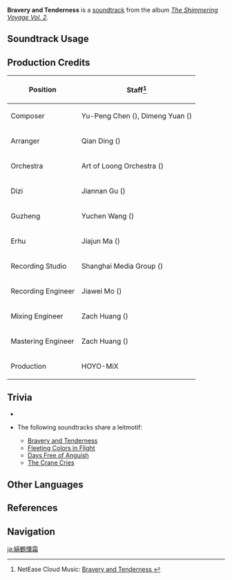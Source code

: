 {{Soundtrack Infobox
|image          = The Shimmering Voyage Vol 2.png
|album          = The Shimmering Voyage Vol. 2
|disc           = 3
|number         = 34
|featured       =
|featured2      =
|featured3      =
|featured_disc  =
|featured_disc2 =
|featured_disc3 =
|youtube_id     = VyHfsdapJtc
|spotify_id     = 3qQA6ldKjzzKXpNT0U3pE3
|previous       = The Liyue Romans-Fleuves
|next           = Rumble of Thunder
}}
'''Bravery and Tenderness''' is a [[soundtrack]] from the album ''[[The Shimmering Voyage Vol. 2]]''.

==Soundtrack Usage==
{{Soundtrack Usage
|quest    = Where the Heart Finds Rest//cutscene
|location = 
|domain   = 
}}

==Production Credits==
{| class="wikitable"
! Position
! Staff<ref>NetEase Cloud Music: [https://music.163.com/#/song?id=1973619550 Bravery and Tenderness {{zh|缟鹤怀霜}}]</ref>
|-
! Composer
| Yu-Peng Chen ({{zh|陈致逸}}), Dimeng Yuan ({{zh|苑迪萌 }})
|-
! Arranger
| Qian Ding ({{zh|丁谦}})
|-
! Orchestra
| Art of Loong Orchestra ({{zh|龙之艺交响乐团}})
|-
! Dizi
| Jiannan Gu ({{zh|顾剑楠}})
|-
! Guzheng
| Yuchen Wang ({{zh|王宇宸}})
|-
! Erhu
| Jiajun Ma ({{zh|马稼骏}})
|-
! Recording Studio
| Shanghai Media Group ({{zh|上海广播大厦}})
|-
! Recording Engineer
| Jiawei Mo ({{zh|莫家伟}})
|-
! Mixing Engineer
| Zach Huang ({{zh|黄巍}})
|-
! Mastering Engineer
| Zach Huang ({{zh|黄巍}})
|-
! Production
| HOYO-MiX
|}
<!--
==Gallery==
<gallery>
</gallery>
-->

==Trivia==
* {{Transclude|Dance with the Great Vortex|OsialLeitmotif|section=1}}
* <section begin="ShenheLeitmotif" />The following soundtracks share a leitmotif:
** [[Bravery and Tenderness]]
** [[Fleeting Colors in Flight (Soundtrack)|Fleeting Colors in Flight]]
** [[Days Free of Anguish]]
** [[The Crane Cries]]<section end="ShenheLeitmotif" />

==Other Languages==
{{Other Languages
|en      = Bravery and Tenderness
|zhs     = 缟鹤怀霜
|zhs_rm  = Gǎohè Huái Shuāng
|zht     = 縞鶴懷霜 
|zht_rm  = Gǎohè Huái Shuāng
|zh_tl   = The White Crane's Reminiscence of Frost
|ja      = 縞鶴懐霜
|ja_rm   = Koukaku Kaisou
|ja_tl   = The White Crane's Reminiscence of Frost{{Sino|ja}}
}}

==References==
{{Reflist}}

==Navigation==
{{Soundtrack Navbox|The Shimmering Voyage|2}}

[[ja:縞鶴懐霜]]